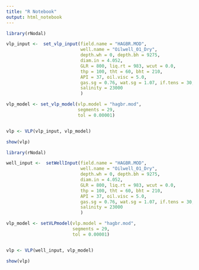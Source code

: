```yaml
---
title: "R Notebook"
output: html_notebook
---
```






```r
library(rNodal)

vlp_input <-  set_vlp_input(field.name = "HAGBR.MOD", 
                            well.name = "Oilwell_01_Dry", 
                            depth.wh = 0, depth.bh = 9275, 
                            diam.in = 4.052, 
                            GLR = 800, liq.rt = 983, wcut = 0.0, 
                            thp = 100, tht = 60, bht = 210, 
                            API = 37, oil.visc = 5.0, 
                            gas.sg = 0.76, wat.sg = 1.07, if.tens = 30, 
                            salinity = 23000
                            )

vlp_model <- set_vlp_model(vlp.model = "hagbr.mod", 
                           segments = 29, 
                           tol = 0.00001)


vlp <- VLP(vlp_input, vlp_model)

show(vlp)
```


```r
library(rNodal)

well_input <-  setWellInput(field.name = "HAGBR.MOD", 
                            well.name = "Oilwell_01_Dry", 
                            depth.wh = 0, depth.bh = 9275, 
                            diam.in = 4.052, 
                            GLR = 800, liq.rt = 983, wcut = 0.0, 
                            thp = 100, tht = 60, bht = 210, 
                            API = 37, oil.visc = 5.0, 
                            gas.sg = 0.76, wat.sg = 1.07, if.tens = 30, 
                            salinity = 23000
                            )

vlp_model <- setVLPmodel(vlp.model = "hagbr.mod", 
                         segments = 29, 
                         tol = 0.00001)


vlp <- VLP(well_input, vlp_model)

show(vlp)
```


